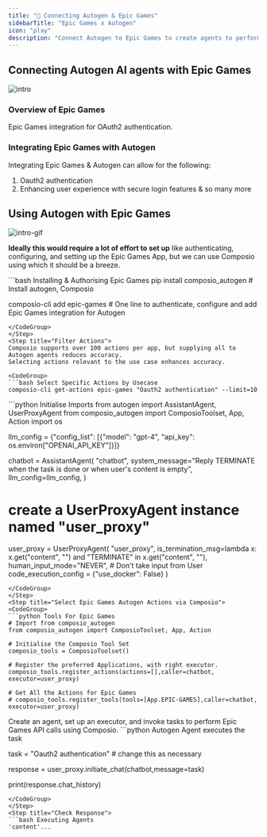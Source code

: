 ```yaml
---
title: "🚀 Connecting Autogen & Epic Games"
sidebarTitle: "Epic Games x Autogen"
icon: "play"
description: "Connect Autogen to Epic Games to create agents to perform tasks using natural language"
---
```


## Connecting Autogen AI agents with Epic Games
![intro](/media/intro.jpg)

### Overview of Epic Games

Epic Games integration for OAuth2 authentication.

### Integrating Epic Games with Autogen

Integrating Epic Games & Autogen can allow for the following:

1. Oauth2 authentication
2. Enhancing user experience with secure login features
& so many more

## Using Autogen with Epic Games
![intro-gif](/media/intro.gif)
<Steps>
<Step title="Setting Up the Environment">

**Ideally this would require a lot of effort to set up** like authenticating, configuring, and setting up the Epic Games App, but we can use Composio using which it should be a breeze.

<CodeGroup>
```bash Installing & Authorising Epic Games
pip install composio_autogen # Install autogen, Composio 

composio-cli add epic-games # One line to authenticate, configure and add Epic Games integration for Autogen
```
</CodeGroup>
</Step>
<Step title="Filter Actions">
Composio supports over 100 actions per app, but supplying all to Autogen agents reduces accuracy.
Selecting actions relevant to the use case enhances accuracy.

<CodeGroup>
```bash Select Specific Actions by Usecase
composio-cli get-actions epic-games "Oauth2 authentication" --limit=10
```
</CodeGroup>

</Step>
<Step title="Import Base Packages">

<CodeGroup>
```python Initialise Imports
from autogen import AssistantAgent, UserProxyAgent
from composio_autogen import ComposioToolset, App, Action
import os

llm_config = {"config_list": [{"model": "gpt-4", "api_key": os.environ["OPENAI_API_KEY"]}]}

chatbot = AssistantAgent(
    "chatbot",
    system_message="Reply TERMINATE when the task is done or when user's content is empty",
    llm_config=llm_config,
)

# create a UserProxyAgent instance named "user_proxy"
user_proxy = UserProxyAgent(
    "user_proxy",
    is_termination_msg=lambda x: x.get("content", "") and "TERMINATE" in x.get("content", ""),
    human_input_mode="NEVER", # Don't take input from User
    code_execution_config = {"use_docker": False}
)
```
</CodeGroup>
</Step>
<Step title="Select Epic Games Autogen Actions via Composio">
<CodeGroup>
```python Tools For Epic Games
# Import from composio_autogen
from composio_autogen import ComposioToolset, App, Action

# Initialise the Composio Tool Set
composio_tools = ComposioToolset()

# Register the preferred Applications, with right executor. 
composio_tools.register_actions(actions=[],caller=chatbot, executor=user_proxy)

# Get All the Actions for Epic Games
# composio_tools.register_tools(tools=[App.EPIC-GAMES],caller=chatbot, executor=user_proxy) 
```
</CodeGroup>
</Step>
<Step title="Execute the Agent">
Create an agent, set up an executor, and invoke tasks to perform Epic Games API calls using Composio. 
<CodeGroup>
```python Autogen Agent executes the task

task = "Oauth2 authentication" # change this as necessary

response = user_proxy.initiate_chat(chatbot,message=task)

print(response.chat_history)
```
</CodeGroup>
</Step>
<Step title="Check Response">
```bash Executing Agents
'content'...
```
</Step>
</Steps>
